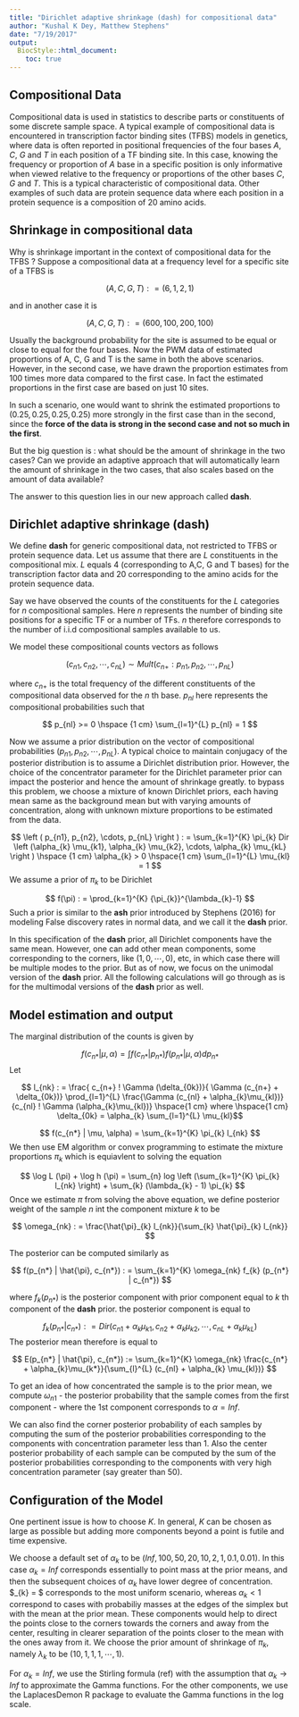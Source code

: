 ```yaml
---
title: "Dirichlet adaptive shrinkage (dash) for compositional data"
author: "Kushal K Dey, Matthew Stephens"
date: "7/19/2017"
output:
  BiocStyle::html_document:
    toc: true
---
```


## Compositional Data 

Compositional data is used in statistics to describe parts or constituents of some discrete sample space. A typical example of compositional data is encountered in transcription factor binding sites (TFBS) models in genetics, where data is often reported in positional frequencies of the four bases $A$, $C$, $G$ and $T$ in each position of a TF binding site. In this case, knowing the frequency or proportion of $A$ base in a specific position is only informative when viewed relative to the frequency or proportions of the other bases $C$, $G$ and $T$. This is a typical characteristic of compositional data. Other examples of such data are protein sequence data where each position in a protein sequence is a composition of 20 amino acids. 

## Shrinkage in compositional data 

Why is shrinkage important in the context of compositional data for the TFBS ? Suppose a compositional data at a frequency level for a specific site of a TFBS is 

$$  (A, C, G, T)  : = (6, 1, 2, 1)  $$

and in another case it is 

$$  (A, C, G, T) : = (600, 100, 200, 100)  $$

Usually the background probability for the site is assumed to be equal or close to equal for the four bases. Now the PWM data of estimated proportions of A, C, G and T is the same in both the above scenarios. However, in the second case, we have drawn the proportion estimates from 100 times more data compared to the first case. In fact the estimated proportions in the first case are based on just 10 sites.

In such a scenario, one would want to shrink the estimated proportions to $(0.25, 0.25, 0.25, 0.25)$ more strongly in the first case than in the second, since the **force of the data is strong in the second case and not so much in the first**.

But the big question is : what should be the amount of shrinkage in the two cases? Can we provide an adaptive approach that will automatically learn the amount of shrinkage in the two cases, that also scales based on the amount of data available?

The answer to this question lies in our new approach called **dash**.

## Dirichlet adaptive shrinkage (dash)


We define **dash** for generic compositional data, not restricted to TFBS or protein sequence data.
Let us assume that there are $L$ constituents in the compositional mix. $L$ equals $4$ (corresponding to A,C, G and T bases) for the transcription factor data and $20$ corresponding to the amino acids for the protein sequence data.

Say we have observed the counts of the constituents for the $L$ categories for $n$ compositional samples. Here $n$ represents the number of binding site positions for a specific TF or a number of TFs.
$n$ therefore corresponds to the number of i.i.d compositional samples available to us.

We model these compositional counts vectors as follows 

$$ (c_{n1}, c_{n2}, \cdots, c_{nL}) \sim Mult \left ( c_{n+} : p_{n1}, p_{n2}, \cdots, p_{nL} \right )  $$

where $c_{n+}$ is the total frequency of the different constituents of the compositional data observed for the $n$ th base. $p_{nl}$ here represents the compositional probabilities such that 

$$ p_{nl}  >= 0 \hspace {1 cm} \sum_{l=1}^{L} p_{nl} = 1  $$

Now we assume a prior distribution on the vector of compositional probabilities $(p_{n1}, p_{n2}, \cdots, p_{nL})$. A typical choice to maintain conjugacy of the posterior distribution is to assume a Dirichlet distribution prior. However, the choice of the concentrator parameter for the Dirichlet parameter prior can impact the posterior and hence the amount of shrinkage greatly. to bypass this problem, we choose a mixture of known Dirichlet priors, each having mean same as the background mean but with varying amounts of concentration, along with unknown mixture proportions to be estimated from the data.

$$ \left ( p_{n1}, p_{n2}, \cdots, p_{nL} \right ) : = \sum_{k=1}^{K} \pi_{k} Dir \left (\alpha_{k} \mu_{k1}, \alpha_{k} \mu_{k2}, \cdots, \alpha_{k} \mu_{kL} \right )  \hspace {1 cm} \alpha_{k} > 0 \hspace{1 cm}  \sum_{l=1}^{L} \mu_{kl} = 1 $$
We assume a prior of $\pi_{k}$ to be Dirichlet 

$$ f(\pi) : = \prod_{k=1}^{K} {\pi_{k}}^{\lambda_{k}-1} $$
Such a prior is similar to the **ash** prior introduced by Stephens (2016) for modeling False discovery rates in normal data, and we call it the **dash** prior.

In this specification of the **dash** prior, all Dirichlet components have the same mean. However, one can add other mean components, some corresponding to the corners, like $(1, 0, \cdots, 0)$, etc, in which case there will be multiple modes to the prior. But as of now, we focus on the unimodal version of the **dash** prior. All the following calculations will go through as is for the multimodal versions of the **dash** prior as well.

## Model estimation and output

The marginal distribution of the counts is given by 

$$ f (c_{n*} | \mu, \alpha)  = \int f(c_{n*}| p_{n*}) f (p_{n*} | \mu, \alpha) d p_{n*} $$
Let 

$$ l_{nk} : = \frac{ c_{n+} ! \Gamma (\delta_{0k})}{ \Gamma (c_{n+} + \delta_{0k})} \prod_{l=1}^{L} \frac{\Gamma (c_{nl} + \alpha_{k}\mu_{kl})}{c_{nl} ! \Gamma (\alpha_{k}\mu_{kl})} \hspace{1 cm} where \hspace{1 cm} \delta_{0k} = \alpha_{k} \sum_{l=1}^{L} \mu_{kl}$$

$$ f(c_{n*} | \mu, \alpha) = \sum_{k=1}^{K} \pi_{k} l_{nk} $$
We then use EM algorithm or convex programming to estimate the mixture proportions $\pi_{k}$ which is equiavlent to solving the equation 

$$ \log L (\pi) + \log h (\pi) = \sum_{n} log \left (\sum_{k=1}^{K} \pi_{k} l_{nk} \right) + \sum_{k} (\lambda_{k} - 1) \pi_{k} $$
Once we estimate $\pi$ from solving the above equation, we define posterior weight of the sample $n$ int the component mixture $k$ to be 

$$ \omega_{nk} : = \frac{\hat{\pi}_{k} l_{nk}}{\sum_{k} \hat{\pi}_{k} l_{nk}}  $$

The posterior can be computed similarly as 

$$ f(p_{n*} | \hat{\pi}, c_{n*}) : = \sum_{k=1}^{K} \omega_{nk} f_{k} (p_{n*} | c_{n*}) $$

where $f_{k} (p_{n*})$ is the posterior component with prior component equal to $k$ th component of the **dash** prior. the posterior component is equal to 

$$ f_{k} (p_{n*} | c_{n*}) : = Dir \left ( c_{n1} + \alpha_{k}\mu_{k1}, c_{n2} + \alpha_{k}\mu_{k2}, \cdots, c_{nL} + \alpha_{k}\mu_{kL} \right) $$
The posterior mean therefore is equal to 

$$  E(p_{n*} | \hat{\pi}, c_{n*}) := \sum_{k=1}^{K} \omega_{nk} \frac{c_{n*} + \alpha_{k}\mu_{k*}}{\sum_{l}^{L} (c_{nl} + \alpha_{k} \mu_{kl})} $$

To get an idea of how concentrated the sample is to the prior mean, we compute $\omega_{n1}$ - the posterior probability that the sample comes from the first component -  where the 1st component corresponds to $\alpha = Inf$. 

We can also find the corner posterior probability of each samples by computing the sum of the posterior probabilities corresponding to the components with concentration parameter less than 1. Also the center posterior probability of each sample can be computed by the sum of the posterior probabilities corresponding to the components with very high concentration parameter (say greater than 50).


## Configuration of the Model

One pertinent issue is how to choose $K$. In general, $K$ can be chosen as large as possible but adding more components beyond a point is futile and time expensive. 

We choose a default set of $\alpha_{k}$ to be $(Inf, 100, 50, 20, 10, 2, 1, 0.1, 0.01)$. In this case $\alpha_{k}=Inf$ corresponds essentially to point mass at the prior means, and then the subsequent choices of $\alpha_{k}$ have lower degree of concentration. $\alpha_{k} = $ corresponds to the most uniform scenario, whereas $\alpha_{k} < 1$ correspond to cases with probabiliy masses at the edges of the simplex but with the mean at the prior mean. These components would help to direct the points close to the corners towards the corners and away from the center, resulting in clearer separation of the points closer to the mean with the ones away from it. We choose the prior amount of shrinkage of $\pi_{k}$, namely $\lambda_{k}$ to be $\left( 10, 1, 1, 1, \cdots, 1 \right )$. 

For $\alpha_{k} = Inf$, we use the Stirling formula (ref) with the assumption that $\alpha_{k} \rightarrow Inf$ to approximate the Gamma functions. For the other components, we use the LaplacesDemon R package to evaluate the Gamma functions in the log scale. 















